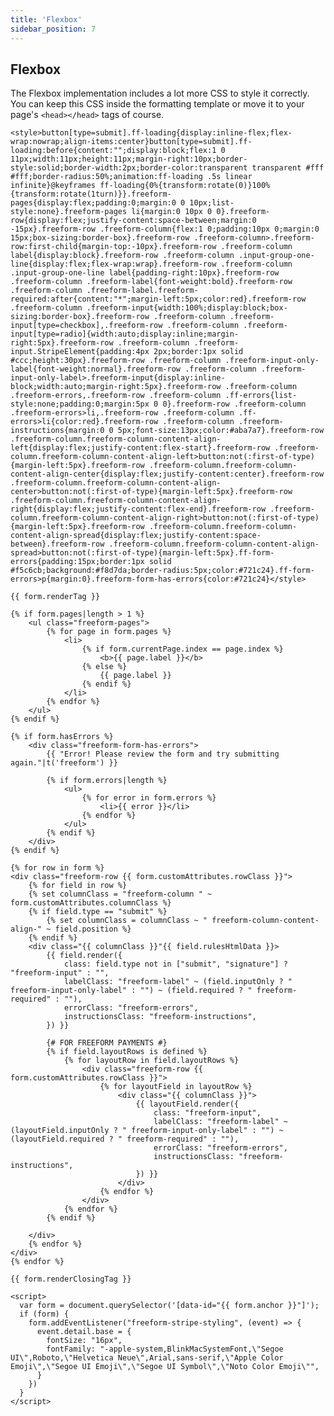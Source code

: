 ```yaml
---
title: 'Flexbox'
sidebar_position: 7
---
```


## Flexbox

The Flexbox implementation includes a lot more CSS to style it correctly. You can keep this CSS inside the formatting template or move it to your page's `<head></head>` tags of course.

```twig showLineNumbers
<style>button[type=submit].ff-loading{display:inline-flex;flex-wrap:nowrap;align-items:center}button[type=submit].ff-loading:before{content:"";display:block;flex:1 0 11px;width:11px;height:11px;margin-right:10px;border-style:solid;border-width:2px;border-color:transparent transparent #fff #fff;border-radius:50%;animation:ff-loading .5s linear infinite}@keyframes ff-loading{0%{transform:rotate(0)}100%{transform:rotate(1turn)}}.freeform-pages{display:flex;padding:0;margin:0 0 10px;list-style:none}.freeform-pages li{margin:0 10px 0 0}.freeform-row{display:flex;justify-content:space-between;margin:0 -15px}.freeform-row .freeform-column{flex:1 0;padding:10px 0;margin:0 15px;box-sizing:border-box}.freeform-row .freeform-column>.freeform-row:first-child{margin-top:-10px}.freeform-row .freeform-column label{display:block}.freeform-row .freeform-column .input-group-one-line{display:flex;flex-wrap:wrap}.freeform-row .freeform-column .input-group-one-line label{padding-right:10px}.freeform-row .freeform-column .freeform-label{font-weight:bold}.freeform-row .freeform-column .freeform-label.freeform-required:after{content:"*";margin-left:5px;color:red}.freeform-row .freeform-column .freeform-input{width:100%;display:block;box-sizing:border-box}.freeform-row .freeform-column .freeform-input[type=checkbox],.freeform-row .freeform-column .freeform-input[type=radio]{width:auto;display:inline;margin-right:5px}.freeform-row .freeform-column .freeform-input.StripeElement{padding:4px 2px;border:1px solid #ccc;height:30px}.freeform-row .freeform-column .freeform-input-only-label{font-weight:normal}.freeform-row .freeform-column .freeform-input-only-label>.freeform-input{display:inline-block;width:auto;margin-right:5px}.freeform-row .freeform-column .freeform-errors,.freeform-row .freeform-column .ff-errors{list-style:none;padding:0;margin:5px 0 0}.freeform-row .freeform-column .freeform-errors>li,.freeform-row .freeform-column .ff-errors>li{color:red}.freeform-row .freeform-column .freeform-instructions{margin:0 0 5px;font-size:13px;color:#aba7a7}.freeform-row .freeform-column.freeform-column-content-align-left{display:flex;justify-content:flex-start}.freeform-row .freeform-column.freeform-column-content-align-left>button:not(:first-of-type){margin-left:5px}.freeform-row .freeform-column.freeform-column-content-align-center{display:flex;justify-content:center}.freeform-row .freeform-column.freeform-column-content-align-center>button:not(:first-of-type){margin-left:5px}.freeform-row .freeform-column.freeform-column-content-align-right{display:flex;justify-content:flex-end}.freeform-row .freeform-column.freeform-column-content-align-right>button:not(:first-of-type){margin-left:5px}.freeform-row .freeform-column.freeform-column-content-align-spread{display:flex;justify-content:space-between}.freeform-row .freeform-column.freeform-column-content-align-spread>button:not(:first-of-type){margin-left:5px}.ff-form-errors{padding:15px;border:1px solid #f5c6cb;background:#f8d7da;border-radius:5px;color:#721c24}.ff-form-errors>p{margin:0}.freeform-form-has-errors{color:#721c24}</style>

{{ form.renderTag }}

{% if form.pages|length > 1 %}
    <ul class="freeform-pages">
        {% for page in form.pages %}
            <li>
                {% if form.currentPage.index == page.index %}
                    <b>{{ page.label }}</b>
                {% else %}
                    {{ page.label }}
                {% endif %}
            </li>
        {% endfor %}
    </ul>
{% endif %}

{% if form.hasErrors %}
    <div class="freeform-form-has-errors">
        {{ "Error! Please review the form and try submitting again."|t('freeform') }}

        {% if form.errors|length %}
            <ul>
                {% for error in form.errors %}
                    <li>{{ error }}</li>
                {% endfor %}
            </ul>
        {% endif %}
    </div>
{% endif %}

{% for row in form %}
<div class="freeform-row {{ form.customAttributes.rowClass }}">
    {% for field in row %}
    {% set columnClass = "freeform-column " ~ form.customAttributes.columnClass %}
    {% if field.type == "submit" %}
        {% set columnClass = columnClass ~ " freeform-column-content-align-" ~ field.position %}
    {% endif %}
    <div class="{{ columnClass }}"{{ field.rulesHtmlData }}>
        {{ field.render({
            class: field.type not in ["submit", "signature"] ? "freeform-input" : "",
            labelClass: "freeform-label" ~ (field.inputOnly ? " freeform-input-only-label" : "") ~ (field.required ? " freeform-required" : ""),
            errorClass: "freeform-errors",
            instructionsClass: "freeform-instructions",
        }) }}

        {# FOR FREEFORM PAYMENTS #}
        {% if field.layoutRows is defined %}
            {% for layoutRow in field.layoutRows %}
                <div class="freeform-row {{ form.customAttributes.rowClass }}">
                    {% for layoutField in layoutRow %}
                        <div class="{{ columnClass }}">
                            {{ layoutField.render({
                                class: "freeform-input",
                                labelClass: "freeform-label" ~ (layoutField.inputOnly ? " freeform-input-only-label" : "") ~ (layoutField.required ? " freeform-required" : ""),
                                errorClass: "freeform-errors",
                                instructionsClass: "freeform-instructions",
                            }) }}
                        </div>
                    {% endfor %}
                </div>
            {% endfor %}
        {% endif %}

    </div>
    {% endfor %}
</div>
{% endfor %}

{{ form.renderClosingTag }}

<script>
  var form = document.querySelector('[data-id="{{ form.anchor }}"]');
  if (form) {
    form.addEventListener("freeform-stripe-styling", (event) => {
      event.detail.base = {
        fontSize: "16px",
        fontFamily: "-apple-system,BlinkMacSystemFont,\"Segoe UI\",Roboto,\"Helvetica Neue\",Arial,sans-serif,\"Apple Color Emoji\",\"Segoe UI Emoji\",\"Segoe UI Symbol\",\"Noto Color Emoji\"",
      }
    })
  }
</script>
```
